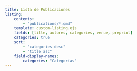 ```yaml
---
title: Lista de Publicaciones
listing:
    contents:
        - "publications/*.qmd"
    template: custom-listing.ejs
    fields: [title, autores, categories, venue, preprint]
    categories: true
    sort:
        - "categories desc"
        - "title asc"
    field-display-names:
        categories: "Categorías"
---
```

